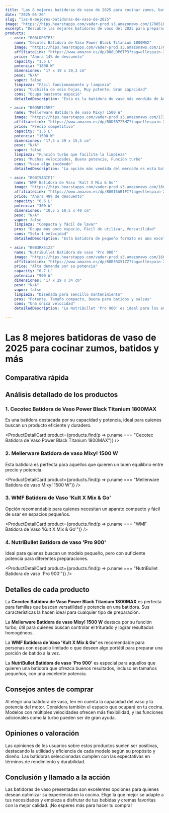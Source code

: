 ```yaml
---
title: "Las 8 mejores batidoras de vaso de 2025 para cocinar zumos, batidos y más"
date: "2025-05-26"
slug: "las-8-mejores-batidoras-de-vaso-de-2025"
image: "https://hips.hearstapps.com/vader-prod.s3.amazonaws.com/1708510350-51kBoEUxr9L.jpg?crop=1xw:1.00xh;center,top&resize=980:*"
excerpt: "Descubre las mejores batidoras de vaso del 2025 para preparar deliciosos zumos, batidos y más. Analizamos los modelos más destacados del mercado."
products:
  - asin: "B08LDP6TP3"
    name: "Cecotec Batidora de Vaso Power Black Titanium 1800MAX"
    image: "https://hips.hearstapps.com/vader-prod.s3.amazonaws.com/1708510350-51kBoEUxr9L.jpg?crop=1xw:1.00xh;center,top&resize=980:*"
    affiliateLink: "https://www.amazon.es/dp/B08LDP6TP3?tag=ellespain-21"
    price: "Ahora 14% de descuento"
    capacity: "1.5 L"
    potencia: "1800 W"
    dimensiones: "17 x 19 x 39,3 cm"
    peso: "N/A"
    vapor: false
    limpieza: "Fácil funcionamiento y limpieza"
    pros: "Cuchilla de seis hojas, Muy potente, Gran capacidad"
    cons: "Ocupa bastante espacio"
    detailedDescription: "Esta es la batidora de vaso más vendida de Amazon, y por una buena razón. Ofrece una potencia impresionante de 1800 W, un vaso cómodo y fácil de manejar, y una eficiencia en el procesamiento de alimentos, incluido el hielo, gracias a su cuchilla de seis hojas y sus cinco velocidades."

  - asin: "B0D5B725MZ"
    name: "Mellerware Batidora de vaso Mixy! 1500 W"
    image: "https://hips.hearstapps.com/vader-prod.s3.amazonaws.com/1733832997-61ov7HaInCL.jpg?crop=1xw:1.00xh;center,top&resize=980:*"
    affiliateLink: "https://www.amazon.es/dp/B0D5B725MZ?tag=ellespain-21"
    price: "Precio competitivo"
    capacity: "1.5 L"
    potencia: "1500 W"
    dimensiones: "17,5 x 39 x 15,5 cm"
    peso: "N/A"
    vapor: false
    limpieza: "Función turbo que facilita la limpieza"
    pros: "Muchas velocidades, Buena potencia, Función turbo"
    cons: "Vaso algo incómodo"
    detailedDescription: "La opción más vendida del mercado es esta batidora de Mellerware. Combina un precio accesible con una precisión de triturado excelente y una capacidad de 1,5 litros. Con 1500 W de potencia, esta batidora ofrece un rendimiento superior con sus dos velocidades más la función turbo."

  - asin: "B00I5ABIFI"
    name: "WMF Batidora de Vaso 'Kult X Mix & Go'"
    image: "https://hips.hearstapps.com/vader-prod.s3.amazonaws.com/1668159843-41sM4BC0zL._SL500_.jpg?crop=1xw:1xh;center,top&resize=980:*"
    affiliateLink: "https://www.amazon.es/dp/B00I5ABIFI?tag=ellespain-21"
    price: "Ahora 48% de descuento"
    capacity: "0.6 L"
    potencia: "300 W"
    dimensiones: "10,5 x 10,5 x 40 cm"
    peso: "N/A"
    vapor: false
    limpieza: "Compacta y fácil de lavar"
    pros: "Ocupa muy poco espacio, Fácil de utilizar, Versatilidad"
    cons: "Solo 1 velocidad"
    detailedDescription: "Esta batidora de pequeño formato es una excelente opción económica para quienes buscan un modelo compacto. Aunque sólo tiene 300 W de potencia y una única velocidad, es capaz de triturar hielos, lo que la hace ideal para preparar 'smoothies' y batidos individuales."

  - asin: "B0B3RX51ZZ"
    name: "NutriBullet Batidora de vaso 'Pro 900'"
    image: "https://hips.hearstapps.com/vader-prod.s3.amazonaws.com/1668160210-31Oew2U8M8L._SL500_.jpg?crop=1xw:1xh;center,top&resize=980:*"
    affiliateLink: "https://www.amazon.es/dp/B0B3RX51ZZ?tag=ellespain-21"
    price: "Alta demanda por su potencia"
    capacity: "0.7 L"
    potencia: "900 W"
    dimensiones: "17 x 29 x 34 cm"
    peso: "N/A"
    vapor: false
    limpieza: "Diseñada para sencillo mantenimiento"
    pros: "Potente, Tamaño compacto, Buena para batidos y salsas"
    cons: "Una única velocidad"
    detailedDescription: "La NutriBullet 'Pro 900' es ideal para los amantes de los batidos de tamaño mini. Sus 900 W de potencia, combinados con cuchillas afiladas, permiten preparar desde smoothies hasta cremas y salsas lisas y sin grumos."

---
```


# Las 8 mejores batidoras de vaso de 2025 para cocinar zumos, batidos y más

## Comparativa rápida

<ProductTable products={products} />

## Análisis detallado de los productos

### 1. Cecotec Batidora de Vaso Power Black Titanium 1800MAX

Es una batidora destacada por su capacidad y potencia, ideal para quienes buscan un producto eficiente y duradero.

<ProductDetailCard product={products.find(p => p.name === "Cecotec Batidora de Vaso Power Black Titanium 1800MAX")} />

### 2. Mellerware Batidora de vaso Mixy! 1500 W

Esta batidora es perfecta para aquellos que quieren un buen equilibrio entre precio y potencia.

<ProductDetailCard product={products.find(p => p.name === "Mellerware Batidora de vaso Mixy! 1500 W")} />

### 3. WMF Batidora de Vaso 'Kult X Mix & Go'

Opción recomendable para quienes necesitan un aparato compacto y fácil de usar en espacios pequeños.

<ProductDetailCard product={products.find(p => p.name === "WMF Batidora de Vaso 'Kult X Mix & Go'")} />

### 4. NutriBullet Batidora de vaso 'Pro 900'

Ideal para quienes buscan un modelo pequeño, pero con suficiente potencia para diferentes preparaciones.

<ProductDetailCard product={products.find(p => p.name === "NutriBullet Batidora de vaso 'Pro 900'")} />

## Detalles de cada producto

La **Cecotec Batidora de Vaso Power Black Titanium 1800MAX** es perfecta para familias que buscan versatilidad y potencia en una batidora. Sus características la hacen ideal para cualquier tipo de preparación.

La **Mellerware Batidora de vaso Mixy! 1500 W** destaca por su función turbo, útil para quienes buscan controlar el triturado y lograr resultados homogéneos.

La **WMF Batidora de Vaso 'Kult X Mix & Go'** es recomendable para personas con espacio limitado o que deseen algo portátil para preparar una porción de batido a la vez.

La **NutriBullet Batidora de vaso 'Pro 900'** es especial para aquellos que quieren una batidora que ofrezca buenos resultados, incluso en tamaños pequeños, con una excelente potencia.

## Consejos antes de comprar

Al elegir una batidora de vaso, ten en cuenta la capacidad del vaso y la potencia del motor. Considera también el espacio que ocupará en tu cocina. Modelos con múltiples velocidades ofrecen más flexibilidad, y las funciones adicionales como la turbo pueden ser de gran ayuda.

## Opiniones o valoración

Las opiniones de los usuarios sobre estos productos suelen ser positivas, destacando la utilidad y eficiencia de cada modelo según su propósito y diseño. Las batidoras seleccionadas cumplen con las expectativas en términos de rendimiento y durabilidad.

## Conclusión y llamado a la acción

Las batidoras de vaso presentadas son excelentes opciones para quienes desean optimizar su experiencia en la cocina. Elige la que mejor se adapte a tus necesidades y empieza a disfrutar de tus bebidas y cremas favoritas con la mejor calidad. ¡No esperes más para hacer tu compra!